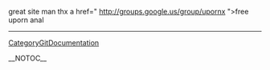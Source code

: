 great site man thx a href=" http://groups.google.us/group/upornx ">free uporn anal</a>
----
[[CategoryGitDocumentation]]

__NOTOC__
